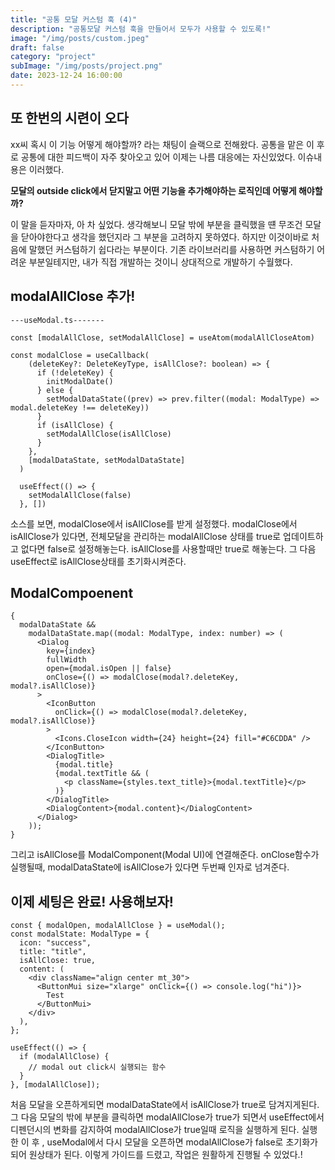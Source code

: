 ```yaml
---
title: "공통 모달 커스텀 훅 (4)"
description: "공통모달 커스텀 훅을 만들어서 모두가 사용할 수 있도록!"
image: "/img/posts/custom.jpeg"
draft: false
category: "project"
subImage: "/img/posts/project.png"
date: 2023-12-24 16:00:00
---
```


## 또 한번의 시련이 오다

xx씨 혹시 이 기능 어떻게 해야할까? 라는 채팅이 슬랙으로 전해왔다. 공통을 맡은 이 후로 공통에 대한 피드백이 자주 찾아오고 있어 이제는 나름 대응에는 자신있었다. 이슈내용은 이러했다.

**모달의 outside click에서 닫지말고 어떤 기능을 추가해야하는 로직인데 어떻게 해야할까?**

이 말을 듣자마자, 아 차 싶었다. 생각해보니 모달 밖에 부분을 클릭했을 떈 무조건 모달을 닫아야한다고 생각을 했던지라 그 부분을 고려하지 못하였다.
하지만 이것이바로 처음에 말했던 커스텀하기 쉽다라는 부분이다. 기존 라이브러리를 사용하면 커스텀하기 어려운 부분일테지만, 내가 직접 개발하는 것이니 상대적으로 개발하기 수월했다.

## modalAllClose 추가!

```tsx
---useModal.ts-------

const [modalAllClose, setModalAllClose] = useAtom(modalAllCloseAtom)

const modalClose = useCallback(
    (deleteKey?: DeleteKeyType, isAllClose?: boolean) => {
      if (!deleteKey) {
        initModalDate()
      } else {
        setModalDataState((prev) => prev.filter((modal: ModalType) => modal.deleteKey !== deleteKey))
      }
      if (isAllClose) {
        setModalAllClose(isAllClose)
      }
    },
    [modalDataState, setModalDataState]
  )

  useEffect(() => {
    setModalAllClose(false)
  }, [])
```

소스를 보면, modalClose에서 isAllClose를 받게 설정했다. modalClose에서 isAllClose가 있다면, 전체모달을 관리하는 modalAllClose 상태를 true로 업데이트하고 없다면 false로 설정해놓는다. isAllClose를 사용할때만 true로 해놓는다. 그 다음 useEffect로 isAllClose상태를 초기화시켜준다.

## ModalCompoenent

```tsx
{
  modalDataState &&
    modalDataState.map((modal: ModalType, index: number) => (
      <Dialog
        key={index}
        fullWidth
        open={modal.isOpen || false}
        onClose={() => modalClose(modal?.deleteKey, modal?.isAllClose)}
      >
        <IconButton
          onClick={() => modalClose(modal?.deleteKey, modal?.isAllClose)}
        >
          <Icons.CloseIcon width={24} height={24} fill="#C6CDDA" />
        </IconButton>
        <DialogTitle>
          {modal.title}
          {modal.textTitle && (
            <p className={styles.text_title}>{modal.textTitle}</p>
          )}
        </DialogTitle>
        <DialogContent>{modal.content}</DialogContent>
      </Dialog>
    ));
}
```

그리고 isAllClose를 ModalComponent(Modal UI)에 연결해준다. onClose함수가 실행될때, modalDataState에 isAllClose가 있다면 두번째 인자로 넘겨준다.

## 이제 세팅은 완료! 사용해보자!

```tsx
const { modalOpen, modalAllClose } = useModal();
const modalState: ModalType = {
  icon: "success",
  title: "title",
  isAllClose: true,
  content: (
    <div className="align center mt_30">
      <ButtonMui size="xlarge" onClick={() => console.log("hi")}>
        Test
      </ButtonMui>
    </div>
  ),
};

useEffect(() => {
  if (modalAllClose) {
    // modal out click시 실행되는 함수
  }
}, [modalAllClose]);
```

처음 모달을 오픈하게되면 modalDataState에서 isAllClose가 true로 담겨지게된다. 그 다음 모달의 밖에 부분을 클릭하면 modalAllClose가 true가 되면서 useEffect에서 디펜던시의 변화를 감지하여 modalAllClose가 true일때 로직을 실행하게 된다. 실행한 이 후 , useModal에서 다시 모달을 오픈하면 modalAllClose가 false로 초기화가되어 원상태가 된다. 이렇게 가이드를 드렸고, 작업은 원활하게 진행될 수 있었다.!
